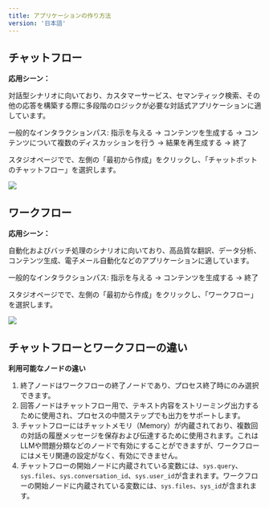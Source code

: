 ```yaml
---
title: アプリケーションの作り方法
version: '日本語'
---
```


## チャットフロー

**応用シーン：**

対話型シナリオに向いており、カスタマーサービス、セマンティック検索、その他の応答を構築する際に多段階のロジックが必要な対話式アプリケーションに適しています。

一般的なインタラクションパス: 指示を与える → コンテンツを生成する → コンテンツについて複数のディスカッションを行う → 結果を再生成する → 終了

スタジオページでで、左側の「最初から作成」をクリックし、「チャットボットのチャットフロー」を選択します。

![](/ja-jp/img/jp_create_chatflow.png)

## ワークフロー

**応用シーン：**

自動化およびバッチ処理のシナリオに向いており、高品質な翻訳、データ分析、コンテンツ生成、電子メール自動化などのアプリケーションに適しています。

一般的なインタラクションパス: 指示を与える → コンテンツを生成する → 終了

スタジオページでで、左側の「最初から作成」をクリックし、「ワークフロー」を選択します。

![](/ja-jp/img/jp_create_workflow.png)

## チャットフローとワークフローの違い

**利用可能なノードの違い**

1. 終了ノードはワークフローの終了ノードであり、プロセス終了時にのみ選択できます。
2. 回答ノードはチャットフロー用で、テキスト内容をストリーミング出力するために使用され、プロセスの中間ステップでも出力をサポートします。
3. チャットフローにはチャットメモリ（Memory）が内蔵されており、複数回の対話の履歴メッセージを保存および伝達するために使用されます。これはLLMや問題分類などのノードで有効にすることができますが、ワークフローにはメモリ関連の設定がなく、有効にできません。
4. チャットフローの開始ノードに内蔵されている変数には、`sys.query`、`sys.files`、`sys.conversation_id`、`sys.user_id`が含まれます。ワークフローの開始ノードに内蔵されている変数には、`sys.files`、`sys_id`が含まれます。
